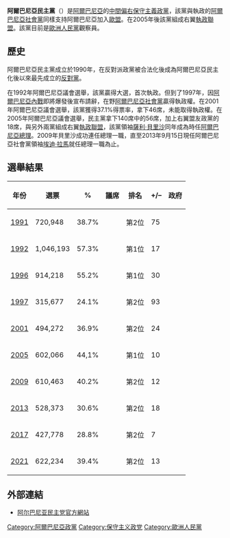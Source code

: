 {{Infobox political party
|country = 阿爾巴尼亞
|name = 阿爾巴尼亞民主黨
|native_name = Partia Demokratike e Shqipërisë
|colorcode = {{Party meta/color/阿爾巴尼亞民主黨}}
|logo=Logo_pd.png
|logo_size=170px
|leader = {{le|卢尔齐姆·巴沙|Lulzim Basha}}
|foundation = 1990年12月
|ideology = [[自由保守主義|自由保守主義]]<br />[[新自由主義|新自由主義]]<br />親歐主義
|position = [[中間偏右|中間偏右]] 
|international = [[國際民主聯盟|國際民主聯盟]]<br />[[中间派民主国际|中间派民主国际]]
|european = [[歐洲人民黨|歐洲人民黨]]（觀察員）
|europarl = 
|colours = [[藍色|藍色]]
|headquarters = {{ALB}}[[地拉那|地拉那]]
|seats1_title= [[阿爾巴尼亞議會|國會]]
|seats1= {{Infobox political party/seats|59|140|hex={{Party meta/color/阿爾巴尼亞民主黨}}}}
|seats2_title= 市議會
|seats2= {{Infobox political party/seats|1|61|hex={{Party meta/color/阿爾巴尼亞民主黨}}}}
|website = [http://www.pd.al/ http://www.pd.al/]
}}

'''阿爾巴尼亞民主黨'''（{{lang-sq|Partia Demokratike e Shqipërisë}}）是[[阿爾巴尼亞|阿爾巴尼亞]]的[[中間偏右|中間偏右]][[保守主義|保守主義]][[政黨|政黨]]，該黨與執政的[[阿爾巴尼亞社會黨|阿爾巴尼亞社會黨]]同樣支持阿爾巴尼亞加入[[歐盟|歐盟]]。在2005年後該黨組成右翼[[執政聯盟|執政聯盟]]。該黨目前是[[歐洲人民黨|歐洲人民黨]]觀察員。

==歷史==
阿爾巴尼亞民主黨成立於1990年，在反對派政黨被合法化後成為阿爾巴尼亞民主化後以來最先成立的[[反對黨|反對黨]]。

在1992年阿爾巴尼亞議會選舉，該黨贏得大選，首次執政。但到了1997年，因[[阿爾巴尼亞內戰|阿爾巴尼亞內戰]]即將爆發後宣布請辭，在野[[阿爾巴尼亞社會黨|阿爾巴尼亞社會黨]]贏得執政權。在2001年阿爾巴尼亞議會選舉，該黨獲得37.1%得票率，拿下46席，未能取得執政權。在2005年阿爾巴尼亞議會選舉，民主黨拿下140席中的56席，加上右翼盟友政黨的18席，與另外兩黨組成右翼[[執政聯盟|執政聯盟]]，該黨領袖[[薩利·貝里沙|薩利·貝里沙]]同年成為時任[[阿爾巴尼亞總理|阿爾巴尼亞總理]]。2009年貝里沙成功連任總理一職，直至2013年9月15日現任阿爾巴尼亞社會黨領袖[[埃迪·拉馬|埃迪·拉馬]]就任總理一職為止。

==選舉結果==
{| class="wikitable sortable"
|-
! 年份
! 選票
! %
! 議席
! 排名
! +/–
! 政府
|-
| [[1991年阿爾巴尼亞議會選舉|1991]] || 720,948 || 38.7% || {{Composition bar|75|250|hex={{Party meta/color/阿爾巴尼亞民主黨}}}} || 第2位 || {{increase}} 75 ||{{no2|反對黨}}
|-
| [[1992年阿爾巴尼亞議會選舉|1992]] || 1,046,193 || 57.3% || {{Composition bar|92|140|hex={{Party meta/color/阿爾巴尼亞民主黨}}}} || 第1位 || {{increase}} 17 || {{yes2|執政黨}}
|-
| [[1996年阿爾巴尼亞議會選舉|1996]] || 914,218 || 55.2% || {{Composition bar|122|140|hex={{Party meta/color/阿爾巴尼亞民主黨}}}} || 第1位 || {{increase}} 30 || {{yes2|執政黨}}
|-
| [[1997年阿爾巴尼亞議會選舉|1997]] || 315,677 || 24.1% || {{Composition bar|29|155|hex={{Party meta/color/阿爾巴尼亞民主黨}}}} || 第2位 || {{decrease}} 93 || {{no2|反對黨}}
|-
| [[2001年阿爾巴尼亞議會選舉|2001]] || 494,272 || 36.9% || {{Composition bar|46|140|hex={{Party meta/color/阿爾巴尼亞民主黨}}}} || 第2位 || {{increase}} 24 || {{no2|反對黨}}
|-
| [[2005年阿爾巴尼亞議會選舉|2005]] || 602,066 || 44,1% || {{Composition bar|56|140|hex={{Party meta/color/阿爾巴尼亞民主黨}}}} || 第1位 || {{increase}} 10 || {{yes2|執政黨}}
|-
| [[2009年阿爾巴尼亞議會選舉|2009]] || 610,463 || 40.2% || {{Composition bar|68|140|hex={{Party meta/color/阿爾巴尼亞民主黨}}}} || 第2位 || {{increase}} 12 || {{yes2|執政黨}}
|-
| [[2013年阿爾巴尼亞議會選舉|2013]] || 528,373 || 30.6% || {{Composition bar|50|140|hex={{Party meta/color/阿爾巴尼亞民主黨}}}} || 第2位 || {{decrease}} 18 || {{no2|反對黨}}
|-
| [[2017年阿爾巴尼亞議會選舉|2017]] || 427,778 || 28.8% || {{Composition bar|43|140|hex={{Party meta/color/阿爾巴尼亞民主黨}}}} || 第2位 || {{decrease}} 7 || {{no2|反對黨}}
|-
| [[2021年阿爾巴尼亞議會選舉|2021]]{{efn|1=數字涵蓋「民主黨－爭取變革聯盟」的其它政黨。}} || 622,234 || 39.4% || {{Composition bar|59|140|hex={{Party meta/color/阿爾巴尼亞民主黨}}}} || 第2位 || {{increase}} 13 || {{no2|反對黨}}
|}
{{notelist}}

==外部連結==
* [http://www.pd.al/ 阿尔巴尼亚民主党官方網站] {{Wayback|url=http://www.pd.al/ |date=20210516172945 }}

{{阿尔巴尼亚政党}}

[[Category:阿爾巴尼亞政黨|Category:阿爾巴尼亞政黨]]
[[Category:保守主义政党|Category:保守主义政党]]
[[Category:歐洲人民黨|Category:歐洲人民黨]]